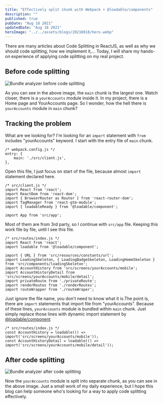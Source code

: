 ```yaml
---
title: "Effectively split chunk with Webpack + @loadable/components"
description: ""
published: true
pubDate: "Aug 18 2021"
updatedDate: "Aug 18 2021"
heroImage: "../../assets/blogs/20210818/hero.webp"
---
```


There are many articles about Code Splitting in ReactJS, as well as why we should code splitting, how we implement it,... Today, I will share my hands-on experience of applying code splitting on my real project.

## Before code splitting

![Bundle analyzer before code splitting](../../../assets/blogs/20210818/before.webp)

As you can see in the above image, the `main` chunk is the largest one. Watch closer, there is a `yourAccounts` module inside it. In my project, there is a Home page and YourAccounts page. So I wonder, how the hell there is `yourAccounts` module in `main` chunk?

## Tracking the problem

What are we looking for? I'm looking for an `import` statement with `from` includes "yourAccounts" keyword. I start with the entry file of `main` chunk.

```plaintext
/* webpack.config.js */
entry: {
    main: './src/client.js',
},
```

Open this file, I just focus on start of the file, because almost `import` statement declared here.

```plaintext
/* src/client.js */
import React from 'react';
import ReactDom from 'react-dom';
import { BrowserRouter as Router } from 'react-router-dom';
import TagManager from 'react-gtm-module';
import { loadableReady } from '@loadable/component';

import App from 'src/app';
```

Most of them are from 3rd party, so I continue with `src/app` file. Keeping this work file by file, until I see this file.

```plaintext
/* src/routes/index.js */
import React from 'react';
import loadable from '@loadable/component';

import { URL } from 'src/resources/constants/url';
import LoadingSkeleton, { LoadingBadgeSkeleton, LoadingHomeSkeleton } from 'src/components/loadingSkeleton';
import AccountHistory from 'src/screens/yourAccounts/mobile';
import AccountHistoryDetail from 'src/screens/yourAccounts/mobile/detail';
import privateRoute from './privateRoute';
import renderRoutes from './renderRoutes';
import routeWrapper from './routeWraper';
```

Just ignore the file name, you don't need to know what it is.The point is, there are `import` statements that import file from "yourAccounts". Because of these lines, `yourAccounts` module is bundled within `main` chunk. Just simply replace those lines with dynamic import statement by [@loadable/component](https://github.com/gregberge/loadable-components)

```plaintext
/* src/routes/index.js */
const AccountHistory = loadable(() => import('src/screens/yourAccounts/mobile'));
const AccountHistoryDetail = loadable(() => import('src/screens/yourAccounts/mobile/detail'));
```

## After code splitting

![Bundle analyzer after code splitting](../../../assets/blogs/20210818/after.webp)

Now the `yourAccounts` module is split into separate chunk, as you can see in the above image. Just a small work of my daily experience, but I hope this blog can help someone who's looking for a way to apply code splitting effectively.
